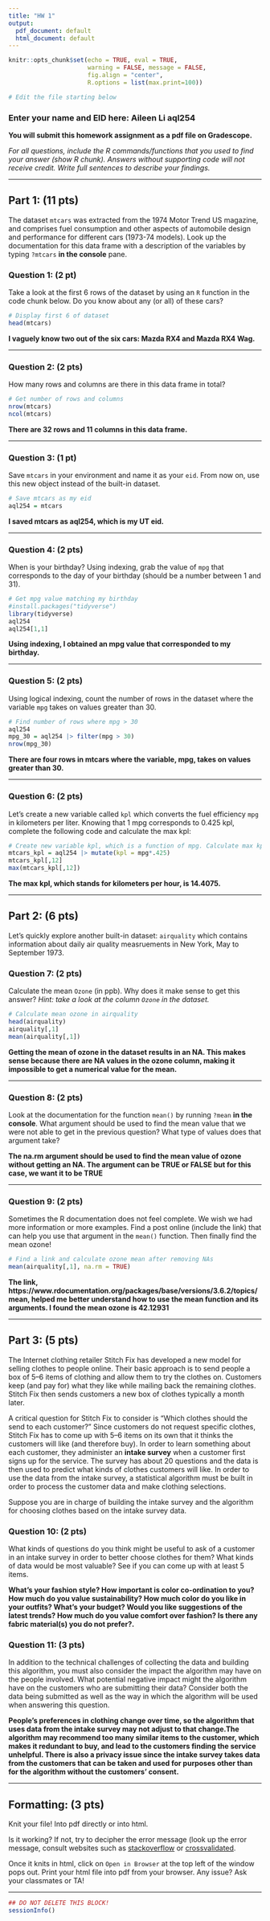 ---
title: "HW 1"
output:
  pdf_document: default
  html_document: default
---

```{r global_options, include=FALSE}
knitr::opts_chunk$set(echo = TRUE, eval = TRUE,  
                      warning = FALSE, message = FALSE, 
                      fig.align = "center",
                      R.options = list(max.print=100))

# Edit the file starting below
```

### Enter your name and EID here: Aileen Li aql254

**You will submit this homework assignment as a pdf file on Gradescope.**

*For all questions, include the R commands/functions that you used to find your answer (show R chunk). Answers without supporting code will not receive credit. Write full sentences to describe your findings.*

------------------------------------------------------------------------

## Part 1: (11 pts)

The dataset `mtcars` was extracted from the 1974 Motor Trend US magazine, and comprises fuel consumption and other aspects of automobile design and performance for different cars (1973-74 models). Look up the documentation for this data frame with a description of the variables by typing `?mtcars` **in the console** pane.

### Question 1: (2 pt)

Take a look at the first 6 rows of the dataset by using an `R` function in the code chunk below. Do you know about any (or all) of these cars?

```{r}
# Display first 6 of dataset
head(mtcars)
```

**I vaguely know two out of the six cars: Mazda RX4 and Mazda RX4 Wag.**

------------------------------------------------------------------------

### Question 2: (2 pts)

How many rows and columns are there in this data frame in total?

```{r}
# Get number of rows and columns
nrow(mtcars)
ncol(mtcars)
```

**There are 32 rows and 11 columns in this data frame.**

------------------------------------------------------------------------

### Question 3: (1 pt)

Save `mtcars` in your environment and name it as your `eid`. From now on, use this new object instead of the built-in dataset.

```{r}
# Save mtcars as my eid
aql254 = mtcars
```

**I saved mtcars as aql254, which is my UT eid.**

------------------------------------------------------------------------

### Question 4: (2 pts)

When is your birthday? Using indexing, grab the value of `mpg` that corresponds to the day of your birthday (should be a number between 1 and 31).

```{r}
# Get mpg value matching my birthday
#install.packages("tidyverse")
library(tidyverse)
aql254
aql254[1,1]
```

**Using indexing, I obtained an mpg value that corresponded to my birthday.**

------------------------------------------------------------------------

### Question 5: (2 pts)

Using logical indexing, count the number of rows in the dataset where the variable `mpg` takes on values greater than 30.

```{r}
# Find number of rows where mpg > 30
aql254
mpg_30 = aql254 |> filter(mpg > 30)
nrow(mpg_30)
```

**There are four rows in mtcars where the variable, mpg, takes on values greater than 30.**

------------------------------------------------------------------------

### Question 6: (2 pts)

Let's create a new variable called `kpl` which converts the fuel efficiency `mpg` in kilometers per liter. Knowing that 1 mpg corresponds to 0.425 kpl, complete the following code and calculate the max kpl:

```{r}
# Create new variable kpl, which is a function of mpg. Calculate max kpl
mtcars_kpl = aql254 |> mutate(kpl = mpg*.425)
mtcars_kpl[,12]
max(mtcars_kpl[,12])
```

**The max kpl, which stands for kilometers per hour, is 14.4075.**

------------------------------------------------------------------------

## Part 2: (6 pts)

Let's quickly explore another built-in dataset: `airquality` which contains information about daily air quality measruements in New York, May to September 1973. 

### Question 7: (2 pts)

Calculate the mean `Ozone` (in ppb). Why does it make sense to get this answer? *Hint: take a look at the column `Ozone` in the dataset.*

```{r}
# Calculate mean ozone in airquality
head(airquality)
airquality[,1]
mean(airquality[,1])

```

**Getting the mean of ozone in the dataset results in an NA. This makes sense because there are NA values in the ozone column, making it impossible to get a numerical value for the mean.**

------------------------------------------------------------------------

### Question 8: (2 pts)

Look at the documentation for the function `mean()` by running `?mean` **in the console**. What argument should be used to find the mean value that we were not able to get in the previous question? What type of values does that argument take?

**The na.rm argument should be used to find the mean value of ozone without getting an NA. The argument can be TRUE or FALSE but for this case, we want it to be TRUE**

------------------------------------------------------------------------

### Question 9: (2 pts)

Sometimes the R documentation does not feel complete. We wish we had more information or more examples. Find a post online (include the link) that can help you use that argument in the `mean()` function. Then finally find the mean ozone!

```{r}
# Find a link and calculate ozone mean after removing NAs
mean(airquality[,1], na.rm = TRUE)

```

**The link, https://www.rdocumentation.org/packages/base/versions/3.6.2/topics/mean, helped me better understand how to use the mean function and its arguments. I found the mean ozone is 42.12931**

------------------------------------------------------------------------

## Part 3: (5 pts)

The Internet clothing retailer Stitch Fix has developed a new model for selling clothes to people online. Their basic approach is to send people a box of 5--6 items of clothing and allow them to try the clothes on. Customers keep (and pay for) what they like while mailing back the remaining clothes. Stitch Fix then sends customers a new box of clothes typically a month later.

A critical question for Stitch Fix to consider is "Which clothes should the send to each customer?" Since customers do not request specific clothes, Stitch Fix has to come up with 5--6 items on its own that it thinks the customers will like (and therefore buy). In order to learn something about each customer, they administer an **intake survey** when a customer first signs up for the service. The survey has about 20 questions and the data is then used to predict what kinds of clothes customers will like. In order to use the data from the intake survey, a statistical algorithm must be built in order to process the customer data and make clothing selections.

Suppose you are in charge of building the intake survey and the algorithm for choosing clothes based on the intake survey data. 


### Question 10: (2 pts)

What kinds of questions do you think might be useful to ask of a customer in an intake survey in order to better choose clothes for them? What kinds of data would be most valuable? See if you can come up with at least 5 items.

**What's your fashion style? How important is color co-ordination to you? How much do you value sustainability? How much color do you like in your outfits? What's your budget? Would you like suggestions of the latest trends? How much do you value comfort over fashion? Is there any fabric material(s) you do not prefer?.**

### Question 11: (3 pts)

In addition to the technical challenges of collecting the data and building this algorithm, you must also consider the impact the algorithm may have on the people involved. What potential negative impact might the algorithm have on the customers who are submitting their data? Consider both the data being submitted as well as the way in which the algorithm will be used when answering this question.


**People's preferences in clothing change over time, so the algorithm that uses data from the intake survey may not adjust to that change.The algorithm may recommend too many similar items to the customer, which makes it redundant to buy, and lead to the customers finding the service unhelpful. There is also a privacy issue since the intake survey takes data from the customers that can be taken and used for purposes other than for the algorithm without the customers' consent.**







------------------------------------------------------------------------

## Formatting: (3 pts)

Knit your file! Into pdf directly or into html. 

Is it working? If not, try to decipher the error message (look up the error message, consult websites such as [stackoverflow](https://stackoverflow.com/) or [crossvalidated](https://stats.stackexchange.com/). 

Once it knits in html, click on `Open in Browser` at the top left of the window pops out. Print your html file into pdf from your browser. Any issue? Ask your classmates or TA!

------------------------------------------------------------------------

```{r, echo=F}
## DO NOT DELETE THIS BLOCK!
sessionInfo()
```
